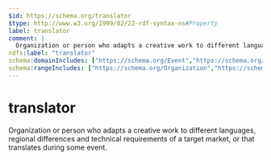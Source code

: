 ```yaml
---
$id: https://schema.org/translator
$type: http://www.w3.org/1999/02/22-rdf-syntax-ns#Property
label: translator
comment: |
  Organization or person who adapts a creative work to different languages, regional differences and technical requirements of a target market, or that translates during some event.
rdfs:label: "translator"
schema:domainIncludes: ["https://schema.org/Event","https://schema.org/CreativeWork"]
schema:rangeIncludes: ["https://schema.org/Organization","https://schema.org/Person"]
---
```


# translator

Organization or person who adapts a creative work to different languages, regional differences and technical requirements of a target market, or that translates during some event.

